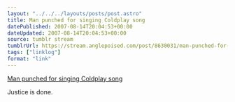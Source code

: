 ```yaml
---
layout: "../../../layouts/posts/post.astro"
title: Man punched for singing Coldplay song
datePublished: 2007-08-14T20:04:53+00:00
dateUpdated: 2007-08-14T20:04:53+00:00
source: tumblr stream
tumblrUrl: https://stream.anglepoised.com/post/8630031/man-punched-for-singing-coldplay-song-yahoo
tags: ["linklog"]
format: "link"
---
```


[Man punched for singing Coldplay song][1]

Justice is done.

[1]: https://www.nme.com/news/music/coldplay-461-1340820

